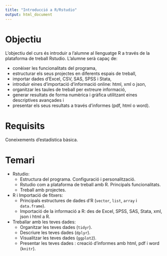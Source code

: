 ```yaml
---
title: "Introducció a R/Rstudio"
output: html_document
---
```


# Objectiu

L'objectiu del curs és introduir a l'alumne al llenguatge R a través de la plataforma de treball Rstudio. L'alumne serà capaç de:

  * conèixer les funcionalitats del programa,
  * estructurar els seus projectes en diferents espais de treball, 
  * importar dades d'Excel, CSV, SAS, SPSS i Stata,
  * introduir eines d'importació d'informació online: html, xml o json,
  * organitzar les taules de treball per extreure informació,
  * generar resultats de forma numèrica i gràfica utilitzant eines descriptives avançades i
  * presentar els seus resultats a través d'informes (pdf, html o word).


# Requisits

Coneixements d'estadística bàsica.


# Temari

  * Rstudio:
    * Estructura del programa. Configuració i personalització.
    * Rstudio com a plataforma de treball amb R. Principals funcionalitats.
    * Treball amb projectes.

  * R i Importació de fitxers:
    * Principals estructures de dades d'R (`vector`, `list`, `array` i `data.frame`).
    * Importació de la informació a R: des de Excel, SPSS, SAS, Stata, xml, json i html a R.

  * Treballar amb les teves dades:
    * Organitzar les teves dades (`tidyr`).
    * Descriure les teves dades (`dplyr`).
    * Visualitzar les teves dades (`ggplot2`).    
    * Presentar les teves dades : creació d'informes amb html, pdf i word (`knitr`).



